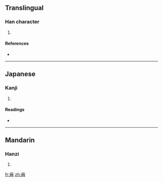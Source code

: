 ==Translingual==

===Han character===
{{Han char|rn=87|rad=爪|as=05|sn=9|four=|canj=月土月 (BGB)}}

# {{defn|Han|sort=爪05}}

====References====
* {{Han ref|kx=0689.030|dkj=19671|dj=1102.070|hdz=32032.050|uh=722F|ud=29231}}

----

==Japanese==

===Kanji===
{{ja-kanji|grade=|rs=爪05}}

# {{defn|Japanese|sort=爪05}}

====Readings====
* {{ja-readings|on=[[しょう]] (shō)|kun=[[となへ]] (tonahe), [[あげる]] (ageru)}}

----

==Mandarin==

===Hanzi===
{{cmn-hanzi|pin=[[chēng]] ([[cheng1]])|wg=ch'eng<sup>1</sup>}}

# {{defn|Mandarin|sort=爪05}}

[[fr:爯]]
[[zh:爯]]